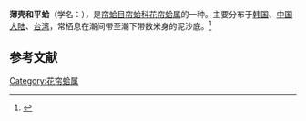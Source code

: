 {{Speciesbox
| name = 薄壳和平蛤
| image = 
| image_width = 
| genus = Clementia
| species = vatheleti
| authority = Mabille, 1901
}}
'''薄壳和平蛤'''（学名：''{{lang|la|Clementia vatheleti}}''），是[[帘蛤目|帘蛤目]][[帘蛤科|帘蛤科]][[花帘蛤属|花帘蛤属]]的一种。主要分布于[[韩国|韩国]]、[[中国大陆|中国大陆]]、[[台湾|台湾]]，常栖息在潮间带至潮下带数米身的泥沙底。<ref>{{cite web|url=http://shell.sinica.edu.tw/chinese/shellbase_detail.php?science_no=2775|title=国际贝库：薄壳和平蛤|publisher=台湾贝类资料库|accessdate=2009-08-11|archive-date=2016-03-04|archive-url=https://web.archive.org/web/20160304205247/http://shell.sinica.edu.tw/chinese/shellbase_detail.php?science_no=2775|dead-url=no}}</ref>

== 参考文献 ==
{{reflist|2}}

[[Category:花帘蛤属|Category:花帘蛤属]]